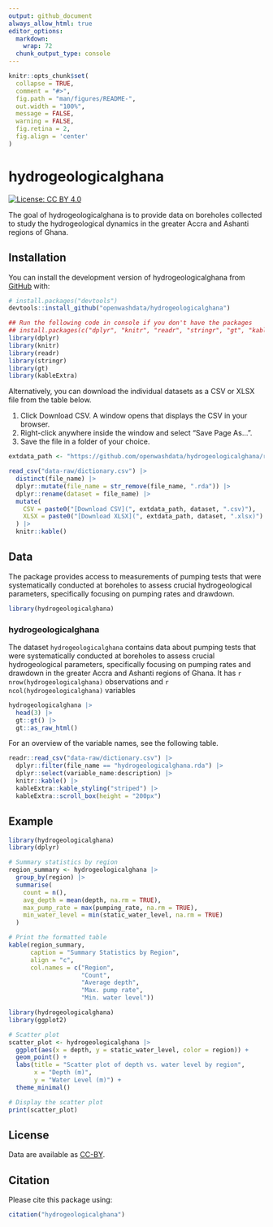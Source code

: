 ```yaml
---
output: github_document
always_allow_html: true
editor_options: 
  markdown: 
    wrap: 72
  chunk_output_type: console
---
```


<!-- README.md is generated from README.Rmd. Please edit that file -->

```r
knitr::opts_chunk$set(
  collapse = TRUE,
  comment = "#>",
  fig.path = "man/figures/README-",
  out.width = "100%",
  message = FALSE,
  warning = FALSE,
  fig.retina = 2,
  fig.align = 'center'
)
```

# hydrogeologicalghana

<!-- badges: start -->

[![License: CC BY
4.0](https://img.shields.io/badge/License-CC_BY_4.0-lightgrey.svg)](https://creativecommons.org/licenses/by/4.0/)

<!-- badges: end -->

The goal of hydrogeologicalghana is to provide data on boreholes collected to study the hydrogeological dynamics in the greater Accra and Ashanti regions of Ghana.

## Installation

You can install the development version of hydrogeologicalghana from
[GitHub](https://github.com/) with:

``` r
# install.packages("devtools")
devtools::install_github("openwashdata/hydrogeologicalghana")
```

```r
## Run the following code in console if you don't have the packages
## install.packages(c("dplyr", "knitr", "readr", "stringr", "gt", "kableExtra"))
library(dplyr)
library(knitr)
library(readr)
library(stringr)
library(gt)
library(kableExtra)
```

Alternatively, you can download the individual datasets as a CSV or XLSX
file from the table below.

1.  Click Download CSV. A window opens that displays the CSV in
    your browser.
2.  Right-click anywhere inside the window and select "Save Page As...".
3.  Save the file in a folder of your choice.

```r

extdata_path <- "https://github.com/openwashdata/hydrogeologicalghana/raw/main/inst/extdata/"

read_csv("data-raw/dictionary.csv") |> 
  distinct(file_name) |> 
  dplyr::mutate(file_name = str_remove(file_name, ".rda")) |> 
  dplyr::rename(dataset = file_name) |> 
  mutate(
    CSV = paste0("[Download CSV](", extdata_path, dataset, ".csv)"),
    XLSX = paste0("[Download XLSX](", extdata_path, dataset, ".xlsx)")
  ) |> 
  knitr::kable()

```

## Data

The package provides access to measurements of pumping tests that were systematically conducted at boreholes to assess crucial hydrogeological parameters, specifically focusing on pumping rates and drawdown.

```r
library(hydrogeologicalghana)
```

### hydrogeologicalghana

The dataset `hydrogeologicalghana` contains data about pumping tests that were systematically conducted at boreholes to assess crucial hydrogeological parameters, specifically focusing on pumping rates and drawdown in the greater Accra and Ashanti regions of Ghana. It has
`r nrow(hydrogeologicalghana)` observations and `r ncol(hydrogeologicalghana)`
variables

```r
hydrogeologicalghana |> 
  head(3) |> 
  gt::gt() |>
  gt::as_raw_html()
```

For an overview of the variable names, see the following table.

```r
readr::read_csv("data-raw/dictionary.csv") |>
  dplyr::filter(file_name == "hydrogeologicalghana.rda") |>
  dplyr::select(variable_name:description) |> 
  knitr::kable() |> 
  kableExtra::kable_styling("striped") |> 
  kableExtra::scroll_box(height = "200px")
```

## Example

```r
library(hydrogeologicalghana)
library(dplyr)

# Summary statistics by region
region_summary <- hydrogeologicalghana |>
  group_by(region) |> 
  summarise(
    count = n(),
    avg_depth = mean(depth, na.rm = TRUE),
    max_pump_rate = max(pumping_rate, na.rm = TRUE),
    min_water_level = min(static_water_level, na.rm = TRUE)
  )

# Print the formatted table
kable(region_summary, 
      caption = "Summary Statistics by Region", 
      align = "c",
      col.names = c("Region",
                    "Count",
                    "Average depth",
                    "Max. pump rate",
                    "Min. water level"))
```

```r
library(hydrogeologicalghana)
library(ggplot2)

# Scatter plot
scatter_plot <- hydrogeologicalghana |>
  ggplot(aes(x = depth, y = static_water_level, color = region)) +
  geom_point() +
  labs(title = "Scatter plot of depth vs. water level by region",
       x = "Depth (m)",
       y = "Water Level (m)") +
  theme_minimal()

# Display the scatter plot
print(scatter_plot)
```

## License

Data are available as
[CC-BY](https://github.com/openwashdata/%7B%7B%7Bpackagename%7D%7D%7D/blob/main/LICENSE.md).

## Citation

Please cite this package using:

```r
citation("hydrogeologicalghana")
```
